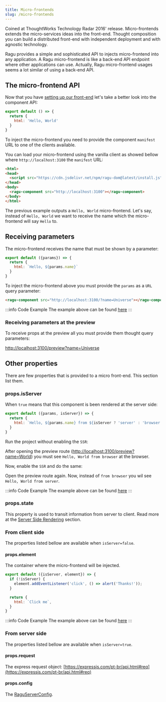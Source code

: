 ```yaml
---
title: Micro-frontends
slug: /micro-frontends
---
```


Coined at ThoughtWorks Technology Radar 2016' release. Micro-frontends extends the micro-services ideas into the
front-end. Thought composition you can build a distributed front-end with independent deployment and with agnostic
technology.

Ragu provides a simple and sophisticated API to injects micro-frontend into any application. A Ragu micro-frontend is
like a back-end API endpoint where other applications can use. Actually, Ragu micro-frontend usages seems a lot similar
of using a back-end API.

## The micro-frontend API

Now that you have [setting up our front-end](/docs/setup) let's take a better look into the component API:

```javascript title="my-mfe.js"
export default () => {
  return {
    html: 'Hello, World'
  }
}
```

To inject the micro-frontend you need to provide the component `manifest` URL to one of the clients available.

You can load your micro-frontend using the vanilla client as showed bellow where `http://localhost:3100`
the `manifest` URL:

```html
<html>
<head>
  <script src="https://cdn.jsdelivr.net/npm/ragu-dom@latest/install.js" crossorigin="anonymous"></script>
</head>
<body>
  <ragu-component src="http://localhost:3100"></ragu-component>
</body>
</html>
```

The previous example outputs a `Hello, World` micro-frontend. Let's say, instead of
`Hello, World` we want to receive the name which the micro-frontend will say `Hello` to.

## Receiving parameters

The micro-frontend receives the name that must be shown by a parameter:

```javascript title="my-mfe.js"
export default ({params}) => {
  return {
    html: `Hello, ${params.name}`
  }
}
```

To inject the micro-frontend above you must provide the `params` as a `URL` query parameter:

```html
<ragu-component src="http://localhost:3100/?name=Universe"></ragu-component>
```

:::info Code Example
The example above can be found
[here](https://github.com/ragu-framework/docs/tree/main/examples/example-02-01/receiving-params)
:::

### Receiving parameters at the preview

To receive props at the preview all you must provide them thought query parameters:

[http://localhost:3100/preview?name=Universe](http://localhost:3100/preview?name=Universe)

## Other properties

There are few properties that is provided to a micro front-end. This section list them.

### props.isServer

When `true` means that this component is been rendered at the server side:

```javascript title="my-mfe.js"
export default ({params, isServer}) => {
  return {
    html: `Hello, ${params.name} from ${isServer ? 'server' : 'browser'}`
  }
}
```

Run the project without enabling the `SSR`:

<PackageManager both="ragu-cli dev --file my-mfe.js" binExecution={true} />

After opening the preview route ([http://localhost:3100/preview?name=World](http://localhost:3100/preview?name=World))
you must see `Hello, World from browser` at the browser.

Now, enable the `SSR` and do the same:

<PackageManager both="ragu-cli dev --file my-mfe.js --ssrEnabled" binExecution={true} />

Open the preview route again. Now, instead of `from browser` you wil see `Hello, World from server`.

:::info Code Example
The example above can be found
[here](https://github.com/ragu-framework/docs/tree/main/examples/example-02-01/is-server)
:::

### props.state

This property is used to transit information from server to client. Read more at the
[Server Side Rendering](/docs/server-side-rendering#the-state-file) section.

### From client side

The properties listed bellow are available when `isServer=false`.

#### props.element

The container where the micro-frontend will be injected.

```javascript title="my-mfe.js"
export default ({isServer, element}) => {
  if (!isServer) {
    element.addEventListener('click', () => alert('Thanks!'));
  }

  return {
    html: `Click me`,
  }
}
```

:::info Code Example
The example above can be found
[here](https://github.com/ragu-framework/docs/tree/main/examples/example-02-01/receiving-element)
:::

### From server side

The properties listed bellow are available when `isServer=true`.

#### props.request

The express request object: [https://expressjs.com/pt-br/api.html#req](https://expressjs.com/pt-br/api.html#req)

#### props.config

The [RaguServerConfig](https://github.com/ragu-framework/ragu/blob/main/ragu-server/src/config.ts#L34).

